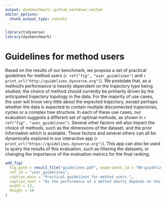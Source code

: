 ```yaml
---
output: dynbenchmark::github_markdown_nested
editor_options:
  chunk_output_type: console
---
```

  
```r
library(tidyverse)
library(dynbenchmark)
```

# Guidelines for method users

Based on the results of our benchmark, we propose a set of practical guidelines for method users (`r ref("fig", "user_guidelines")` and `r print_url("http://guidelines.dynverse.org")`). We postulate that, as a method's performance is heavily dependent on the trajectory type being studied, the choice of method should currently be primarily driven by the anticipated trajectory topology in the data. For the majority of use cases, the user will know very little about the expected trajectory, except perhaps whether the data is expected to contain multiple disconnected trajectories, cycles or a complex tree structure. In each of these use cases, our evaluation suggests a different set of optimal methods, as shown in `r ref("fig", "user_guidelines")`. Several other factors will also impact the choice of methods, such as the dimensions of the dataset, and the prior information which is available. These factors and several others can all be dynamically explored in our interactive app (`r print_url("https://guidelines.dynverse.org")`). This app can also be used to query the results of this evaluation, such as filtering the datasets, or changing the importance of the evaluation metrics for the final ranking.

```r
add_fig(
  fig_path = result_file("guidelines.pdf", experiment_id = "09-guidelines"),
  ref_id = "user_guidelines", 
  caption_main = "Practical guidelines for method users.", 
  caption_text = "As the performance of a method mostly depends on the topology of the trajectory, the choice of TI method will be primarily influenced by the user's existing knowledge about the expected topology in the data. We therefore devised a set of practical guidelines, which combines the method's performance, user friendliness and the number of assumptions a user is willing to make about the topology of the trajectory. Methods to the right are ranked according to their performance on a particular (set of) trajectory type. Further to the right are shown the accuracy (+: scaled performance ≥ 0.9, ±: > 0.6), usability scores (+: ≥ 0.9, ± ≥ 0.6), estimated running times and required prior information.",
  width = 13,
  height = 10
)
```